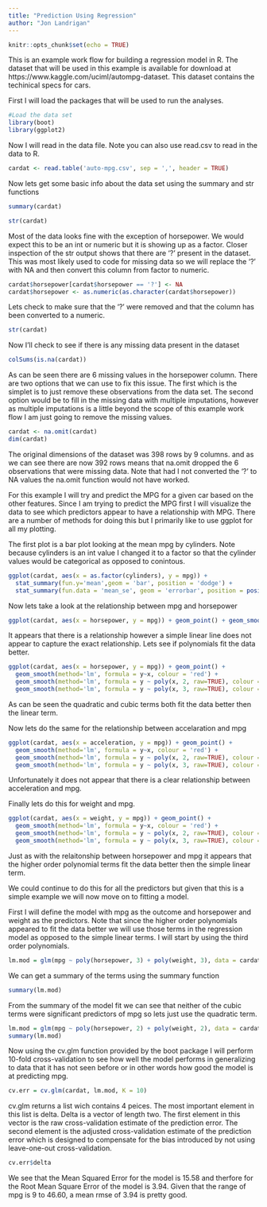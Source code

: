 ```yaml
---
title: "Prediction Using Regression"
author: "Jon Landrigan"
---
```


```r
knitr::opts_chunk$set(echo = TRUE)
```

This is an example work flow for building a regression model in R. The dataset that will be used in this example is available for download at https://www.kaggle.com/uciml/autompg-dataset. This dataset contains the techinical specs for cars. 

First I will load the packages that will be used to run the analyses.
```r
#Load the data set 
library(boot)
library(ggplot2)
```

Now I will read in the data file. Note you can also use read.csv to read in the data to R.
```r
cardat <- read.table('auto-mpg.csv', sep = ',', header = TRUE)
```

Now lets get some basic info about the data set using the summary and str functions
```r
summary(cardat)
```

```r
str(cardat)
```

Most of the data looks fine with the exception of horsepower. We would expect this to be an int or numeric but it is showing up as a factor. Closer inspection of the str output shows that there are '?' present in the dataset. This was most likely used to code for missing data so we will replace the '?' with NA and then convert this column from factor to numeric. 
```r
cardat$horsepower[cardat$horsepower == '?'] <- NA
cardat$horsepower <- as.numeric(as.character(cardat$horsepower))
```

Lets check to make sure that the '?' were removed and that the column has been converted to a numeric.
```r
str(cardat)
```

Now I'll check to see if there is any missing data present in the dataset 
```r
colSums(is.na(cardat))
```

As can be seen there are 6 missing values in the horsepower column. There are two options that we can use to fix this issue. The first which is the simplet is to just remove these observations from the data set. The second option would be to fill in the missing data with multiple imputations, however as multiple imputations is a little beyond the scope of this example work flow I am just going to remove the missing values. 
```r
cardat <- na.omit(cardat)
dim(cardat)
```

The original dimensions of the dataset was 398 rows by 9 columns. and as we can see there are now 392 rows means that na.omit dropped the 6 observations that were missing data. Note that had I not converted the '?' to NA values the na.omit function would not have worked.


For this example I will try and predict the MPG for a given car based on the other features. 
Since I am trying to predict the MPG first I will visualize the data to see which predictors appear to have a relationship with MPG. There are a number of methods for doing this but I primarily like to use ggplot for all my plotting. 

The first plot is a bar plot looking at the mean mpg by cylinders. Note because cylinders is an int value I changed it to a factor so that the cylinder values would be categorical as opposed to conintous. 
```r
ggplot(cardat, aes(x = as.factor(cylinders), y = mpg)) +
  stat_summary(fun.y='mean',geom = 'bar', position = 'dodge') +
  stat_summary(fun.data = 'mean_se', geom = 'errorbar', position = position_dodge(width = 0.9), width = .4)
```

Now lets take a look at the relationship between mpg and horsepower 
```r
ggplot(cardat, aes(x = horsepower, y = mpg)) + geom_point() + geom_smooth(method='lm',formula = y~x)
```

It appears that there is a relationship however a simple linear line does not appear to capture the exact relationship. Lets see if polynomials fit the data better. 
```r
ggplot(cardat, aes(x = horsepower, y = mpg)) + geom_point() + 
  geom_smooth(method='lm', formula = y~x, colour = 'red') +
  geom_smooth(method='lm', formula = y ~ poly(x, 2, raw=TRUE), colour = 'blue') +
  geom_smooth(method='lm', formula = y ~ poly(x, 3, raw=TRUE), colour = 'green')

```

As can be seen the quadratic and cubic terms both fit the data better then the linear term. 

Now lets do the same for the relationship between accelaration and mpg
```r
ggplot(cardat, aes(x = acceleration, y = mpg)) + geom_point() + 
  geom_smooth(method='lm', formula = y~x, colour = 'red') +
  geom_smooth(method='lm', formula = y ~ poly(x, 2, raw=TRUE), colour = 'blue') +
  geom_smooth(method='lm', formula = y ~ poly(x, 3, raw=TRUE), colour = 'green')
```
Unfortunately it does not appear that there is a clear relationship between acceleration and mpg. 

Finally lets do this for weight and mpg. 
```r
ggplot(cardat, aes(x = weight, y = mpg)) + geom_point() + 
  geom_smooth(method='lm', formula = y~x, colour = 'red') +
  geom_smooth(method='lm', formula = y ~ poly(x, 2, raw=TRUE), colour = 'blue') +
  geom_smooth(method='lm', formula = y ~ poly(x, 3, raw=TRUE), colour = 'green')
```

Just as with the relaitonship between horsepower and mpg it appears that the higher order polynomial terms fit the data better then the simple linear term. 

We could continue to do this for all the predictors but given that this is a simple example we will now move on to fitting a model.

First I will define the model with mpg as the outcome and horsepower and weight as the predictors. Note that since the higher order polynomials appeared to fit the data better we will use those terms in the regression model as opposed to the simple linear terms. I will start by using the third order polynomials.
```r
lm.mod = glm(mpg ~ poly(horsepower, 3) + poly(weight, 3), data = cardat)
```

We can get a summary of the terms using the summary function
```r
summary(lm.mod)
```

From the summary of the model fit we can see that neither of the cubic terms were significant predictors of mpg so lets just use the quadratic term.
```r
lm.mod = glm(mpg ~ poly(horsepower, 2) + poly(weight, 2), data = cardat)
summary(lm.mod)
```

Now using the cv.glm function provided by the boot package I will perform 10-fold cross-validation to see how well the model performs in generalizing to data that it has not seen before or in other words how good the model is at predicting mpg. 
```r
cv.err = cv.glm(cardat, lm.mod, K = 10)
```

cv.glm returns a list wich contains 4 peices. The most important element in this list is delta. Delta is a vector of length two. The first element in this vector is the raw cross-validation estimate of the prediction error. The second element is the adjusted cross-validation estimate of the prediction error which is designed to compensate for the bias introduced by not using leave-one-out cross-validation. 
```r
cv.err$delta
```

We see that the Mean Squared Error for the model is 15.58 and therfore for the Root Mean Square Error of the model is 3.94. Given that the range of mpg is 9 to 46.60, a mean rmse of 3.94 is pretty good. 